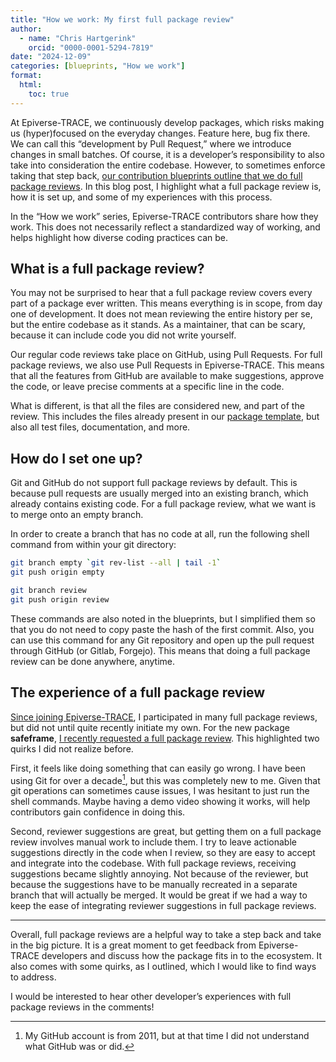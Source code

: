```yaml
---
title: "How we work: My first full package review"
author:
  - name: "Chris Hartgerink"
    orcid: "0000-0001-5294-7819"
date: "2024-12-09"
categories: [blueprints, "How we work"]
format:
  html:
    toc: true
---
```


At Epiverse-TRACE, we continuously develop packages, which risks making us (hyper)focused on the everyday changes. Feature here, bug fix there. We can call this "development by Pull Request," where we introduce changes in small batches. Of course, it is a developer's responsibility to also take into consideration the entire codebase. However, to sometimes enforce taking that step back, [our contribution blueprints outline that we do full package reviews](https://epiverse-trace.github.io/blueprints/code-review.html#full-package-review). In this blog post, I highlight what a full package review is, how it is set up, and some of my experiences with this process.

:::{.callout-tip}
In the "How we work" series, Epiverse-TRACE contributors share how they work. This does not necessarily reflect a standardized way of working, and helps highlight how diverse coding practices can be.
:::

## What is a full package review?

You may not be surprised to hear that a full package review covers every part of a package ever written. This means everything is in scope, from day one of development. It does not mean reviewing the entire history per se, but the entire codebase as it stands. As a maintainer, that can be scary, because it can include code you did not write yourself.

Our regular code reviews take place on GitHub, using Pull Requests. For full package reviews, we also use Pull Requests in Epiverse-TRACE. This means that all the features from GitHub are available to make suggestions, approve the code, or leave precise comments at a specific line in the code.

What is different, is that all the files are considered new, and part of the review. This includes the files already present in our [package template](https://github.com/epiverse-trace/packagetemplate), but also all test files, documentation, and more.

## How do I set one up?

Git and GitHub do not support full package reviews by default. This is because pull requests are usually merged into an existing branch, which already contains existing code. For a full package review, what we want is to merge onto an empty branch.

In order to create a branch that has no code at all, run the following shell command from within your git directory:

```sh
git branch empty `git rev-list --all | tail -1`
git push origin empty

git branch review
git push origin review
```

These commands are also noted in the blueprints, but I simplified them so that you do not need to copy paste the hash of the first commit. Also, you can use this command for any Git repository and open up the pull request through GitHub (or Gitlab, Forgejo). This means that doing a full package review can be done anywhere, anytime.

## The experience of a full package review

[Since joining Epiverse-TRACE](../chjh-intro-blog/index.qmd), I participated in many full package reviews, but did not until quite recently initiate my own. For the new package **safeframe**, [I recently requested a full package review](https://github.com/epiverse-trace/safeframe/pull/40). This highlighted two quirks I did not realize before.

First, it feels like doing something that can easily go wrong. I have been using Git for over a decade[^1], but this was completely new to me. Given that git operations can sometimes cause issues, I was hesitant to just run the shell commands. Maybe having a demo video showing it works, will help contributors gain confidence in doing this.

[^1]: My GitHub account is from 2011, but at that time I did not understand what GitHub was or did.

Second, reviewer suggestions are great, but getting them on a full package review involves manual work to include them. I try to leave actionable suggestions directly in the code when I review, so they are easy to accept and integrate into the codebase. With full package reviews, receiving suggestions became slightly annoying. Not because of the reviewer, but because the suggestions have to be manually recreated in a separate branch that will actually be merged. It would be great if we had a way to keep the ease of integrating reviewer suggestions in full package reviews.

---

Overall, full package reviews are a helpful way to take a step back and take in the big picture. It is a great moment to get feedback from Epiverse-TRACE developers and discuss how the package fits in to the ecosystem. It also comes with some quirks, as I outlined, which I would like to find ways to address.

I would be interested to hear other developer's experiences with full package reviews in the comments!
